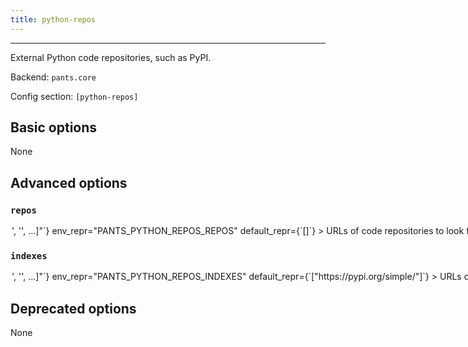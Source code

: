 ```yaml
---
title: python-repos
---
```



---

External Python code repositories, such as PyPI.

Backend: <span className="color--primary">`pants.core`</span>

Config section: <span className="color--primary">`[python-repos]`</span>

<span className={styles.options}>

## Basic options

None

## Advanced options

### `repos`

<Option
  cli_repr={`--python-repos-repos="['<str>', '<str>', ...]"`}
  env_repr="PANTS_PYTHON_REPOS_REPOS"
  default_repr={`[]`}
>
  URLs of code repositories to look for requirements. In Pip and Pex, this
  option corresponds to the `--find-links` option.
</Option>

### `indexes`

<Option
  cli_repr={`--python-repos-indexes="['<str>', '<str>', ...]"`}
  env_repr="PANTS_PYTHON_REPOS_INDEXES"
  default_repr={`["https://pypi.org/simple/"]`}
>
  URLs of code repository indexes to look for requirements. If set to an empty
  list, then Pex will use no indices (meaning it will not use PyPI). The values
  should be compliant with PEP 503.
</Option>

## Deprecated options

None

</span>

